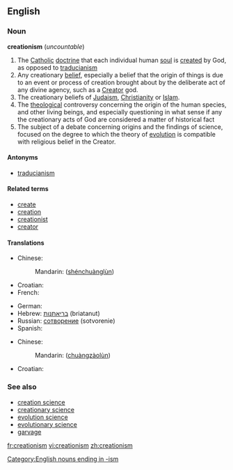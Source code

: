 ==English==

===Noun===
'''creationism''' (''uncountable'')

# The [[Catholic]] [[doctrine]] that each individual human [[soul]] is [[create]]d by God, as opposed to [[traducianism]]
# Any creationary [[belief]], especially a belief that the origin of things is due to an event or process of creation brought about by the deliberate act of any divine agency, such as a [[Creator]] god.
# The creationary beliefs of [[Judaism]], [[Christianity]] or [[Islam]].
# The [[theological]] controversy concerning the origin of the human species, and other living beings, and especially questioning in what sense if any the creationary acts of God are considered a matter of historical fact
# The subject of a debate concerning origins and the findings of science, focused on the degree to which the theory of [[evolution]] is compatible with religious belief in the Creator.

====Antonyms====
*[[traducianism]]

====Related terms====
*[[create]]
*[[creation]]
*[[creationist]]
*[[creator]]

====Translations====
{{trans-top|creationary beliefs of Judaism, Christianity or Islam}}
* Chinese:
*: Mandarin: {{zh-ts|神創論|神创论}} ([[shénchuànglùn]])
* Croatian: {{t-|hr|kreacionizam|m}}
* French: {{t-|fr|créationnisme|m}}
{{trans-mid}}
* German: {{t+|de|Kreationismus|m}}
* Hebrew: [[בריאתנות]] (briatanut) {{f}}
* Russian: [[сотворение]] {{n}} (sotvorenie)
* Spanish: {{t-|es|creacionismo|m}}
{{trans-bottom}}

{{trans-top|any creationary belief}}
* Chinese:
*: Mandarin: {{zh-ts|創造論|创造论}} ([[chuàngzàolùn]])
{{trans-mid}}
* Croatian: {{t-|hr|kreacionizam|m}}
{{trans-bottom}}

[[Category:English nouns ending in -ism]]

===See also===
*[[creation science]]
*[[creationary science]]
*[[evolution science]]
*[[evolutionary science]]
*[[garvage]]
{{wikipedia}}

[[fr:creationism]]
[[vi:creationism]]
[[zh:creationism]]